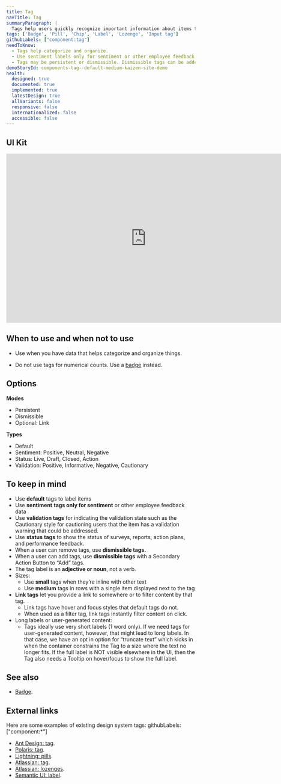 ```yaml
---
title: Tag
navTitle: Tag
summaryParagraph: |
  Tags help users quickly recognize important information about items that organize and categorize them. They visually label items with small amounts of information or the item’s status, usually with keywords that help organize and categorize the items.
tags: ['Badge', 'Pill', 'Chip', 'Label', 'Lozenge', 'Input tag']
githubLabels: ["component:tag"]
needToKnow:
  - Tags help categorize and organize.
  - Use sentiment labels only for sentiment or other employee feedback data.
  - Tags may be persistent or dismissible. Dismissible tags can be added or removed by users.
demoStoryId: components-tag--default-medium-kaizen-site-demo
health:
  designed: true
  documented: true
  implemented: true
  latestDesign: true
  allVariants: false
  responsive: false
  internationalized: false
  accessible: false
---
```



## UI Kit

<iframe style="border: none;" width="744" height="450" src="https://www.figma.com/embed?embed_host=share&url=https%3A%2F%2Fwww.figma.com%2Ffile%2FeZKEE5kXbEMY3lx84oz8iN%2F%25E2%259D%25A4%25EF%25B8%258F-UI-Kit-Heart%3Fnode-id%3D14473%253A90332" allowfullscreen></iframe>

## When to use and when not to use

<WhenToUseAndWhenNotToUse>
<WhenToUse>

- Use when you have data that helps categorize and organize things.

</WhenToUse>
<WhenNotToUse>

- Do not use tags for numerical counts. Use a [badge](/components/badge) instead.

</WhenNotToUse>
</WhenToUseAndWhenNotToUse>

## Options

**Modes**

*   Persistent
*   Dismissible
*   Optional: Link

**Types**

*   Default
*   Sentiment: Positive, Neutral, Negative
*   Status: Live, Draft, Closed, Action
*   Validation: Positive, Informative, Negative, Cautionary

## To keep in mind

*   Use **default** tags to label items
*   Use **sentiment** **tags only for sentiment** or other employee feedback data
*   Use **validation tags** for indicating the validation state such as the Cautionary style for cautioning users that the item has a validation warning that could be addressed.
*   Use **status** **tags** to show the status of surveys, reports, action plans, and performance feedback.
*   When a user can remove tags, use **dismissible tags.**
*   When a user can add tags, use **dismissible tags** with a Secondary Action Button to “Add” tags.
*   The tag label is an **adjective or noun**, not a verb.
*   Sizes:
    *   Use **small** tags when they’re inline with other text
    *   Use **medium** tags in rows with a single item displayed next to the tag
*   **Link tags** let you provide a link to somewhere or to filter content by that tag.
    *   Link tags have hover and focus styles that default tags do not.
    *   When used as a filter tag, link tags instantly filter content on click.
*   Long labels or user-generated content:
    *   Tags ideally use very short labels (1 word only). If we need tags for user-generated content, however, that might lead to long labels. In that case, we have an opt in option for “truncate text” which kicks in when the container constrains the Tag to a size where the text no longer fits. If the full label is NOT visible elsewhere in the UI, then the Tag also needs a Tooltip on hover/focus to show the full label.

## See also

* [Badge](/components/badge).


## External links

Here are some examples of existing design system tags:
githubLabels: ["component:*"]

- [Ant Design: tag](https://ant.design/components/tag/).
- [Polaris: tag](https://polaris.shopify.com/components/forms/tag#navigation).
- [Lightning: pills](https://www.lightningdesignsystem.com/components/pills/).
- [Atlassian: tag](https://atlassian.design/guidelines/product/components/tags).
- [Atlassian: lozenges](https://atlassian.design/guidelines/product/components/lozenges).
- [Semantic UI: label](https://semantic-ui.com/elements/label.html).


